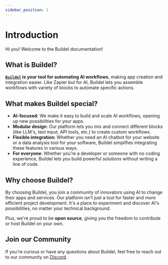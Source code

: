 ```yaml
---
sidebar_position: 1
---
```




# Introduction

Hi you! Welcome to the Buildel documentation!



## What is Buildel?

**<a href={LANDING_PAGE_URL} target="__blank"><code>Buildel</code></a> is your tool for automating AI workflows**, making app creation and integration easier. Like Zapier but for AI, Buildel lets you assemble workflows with variety of blocks to automate specific actions.

## What makes Buildel special?

- **AI-focused**: We make it easy to build and scale AI workflows, opening up new possibilities for your apps.
- **Modular design**: Our platform lets you mix and connect different blocks (like LLM's, text input, API tools, etc.) to create custom workflows.
- **Flexible integration**: Whether you need an AI chatbot for your website or a data analysis tool for your software, Buildel simplifies integrating these features in various ways.
- **For everyone**: Whether you’re a developer or someone with no coding experience, Buildel lets you build powerful solutions without writing a line of code.


## Why choose Buildel?

By choosing Buildel, you join a community of innovators using AI to change their apps and services. Our platform isn’t just a tool for faster and more efficient project development. It's a place to experiment and discover AI's possibilities, no matter your technical background.

Plus, we're proud to be **open source**, giving you the freedom to contribute or host Buildel on your own.

## Join our Community

If you're curious or have any questions about Buildel, feel free to reach out to our community on <a href={DISCORD_URL} target="__blank">Discord</a>.